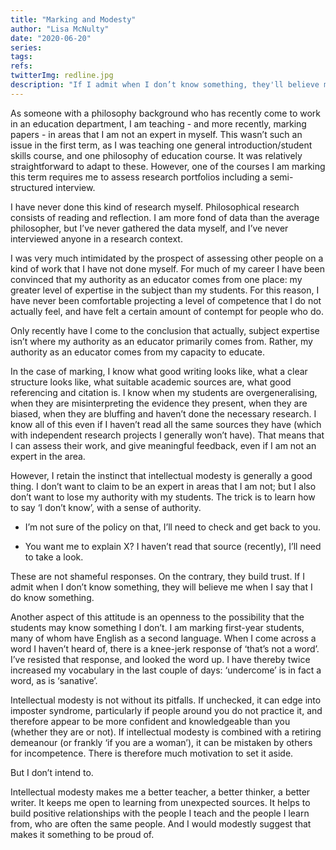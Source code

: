 ```yaml
---
title: "Marking and Modesty"
author: "Lisa McNulty"
date: "2020-06-20"
series:
tags: 
refs:
twitterImg: redline.jpg
description: "If I admit when I don’t know something, they'll believe me when I say I do."
---
```





As someone with a philosophy background who has recently come to work in an education department, I am teaching - and more recently, marking papers - in areas that I am not an expert in myself. This wasn’t such an issue in the first term, as I was teaching one general introduction/student skills course, and one philosophy of education course. It was relatively straightforward to adapt to these. However, one of the courses I am marking this term requires me to assess research portfolios including a semi-structured interview.

I have never done this kind of research myself. Philosophical research consists of reading and reflection. I am more fond of data than the average philosopher, but I’ve never gathered the data myself, and I’ve never interviewed anyone in a research context.

I was very much intimidated by the prospect of assessing other people on a kind of work that I have not done myself. For much of my career I have been convinced that my authority as an educator comes from one place: my greater level of expertise in the subject than my students. For this reason, I have never been comfortable projecting a level of competence that I do not actually feel, and have felt a certain amount of contempt for people who do.

Only recently have I come to the conclusion that actually, subject expertise isn’t where my authority as an educator primarily comes from. Rather, my authority as an educator comes from my capacity to educate.

In the case of marking, I know what good writing looks like, what a clear structure looks like, what suitable academic sources are, what good referencing and citation is. I know when my students are overgeneralising, when they are misinterpreting the evidence they present, when they are biased, when they are bluffing and haven’t done the necessary research. I know all of this even if I haven’t read all the same sources they have (which with independent research projects I generally won’t have). That means that I can assess their work, and give meaningful feedback, even if I am not an expert in the area.

However, I retain the instinct that intellectual modesty is generally a good thing. I don’t want to claim to be an expert in areas that I am not; but I also don’t want to lose my authority with my students. The trick is to learn how to say ‘I don’t know’, with a sense of authority.

-   I’m not sure of the policy on that, I’ll need to check and get back to you.
    
-   You want me to explain X? I haven’t read that source (recently), I’ll need to take a look.
    

These are not shameful responses. On the contrary, they build trust. If I admit when I don’t know something, they will believe me when I say that I do know something.

Another aspect of this attitude is an openness to the possibility that the students may know something I don’t. I am marking first-year students, many of whom have English as a second language. When I come across a word I haven’t heard of, there is a knee-jerk response of ‘that’s not a word’. I’ve resisted that response, and looked the word up. I have thereby twice increased my vocabulary in the last couple of days: ‘undercome’ is in fact a word, as is ‘sanative’.

Intellectual modesty is not without its pitfalls. If unchecked, it can edge into imposter syndrome, particularly if people around you do not practice it, and therefore appear to be more confident and knowledgeable than you (whether they are or not). If intellectual modesty is combined with a retiring demeanour (or frankly ‘if you are a woman’), it can be mistaken by others for incompetence. There is therefore much motivation to set it aside.

But I don’t intend to.

Intellectual modesty makes me a better teacher, a better thinker, a better writer. It keeps me open to learning from unexpected sources. It helps to build positive relationships with the people I teach and the people I learn from, who are often the same people. And I would modestly suggest that makes it something to be proud of.